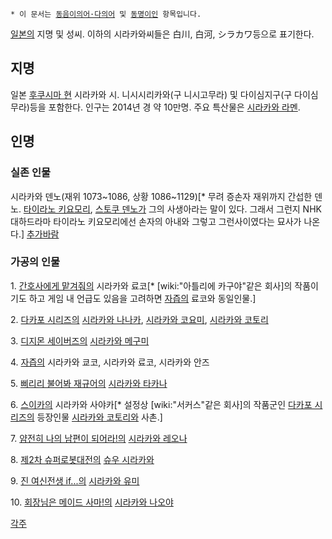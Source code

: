  * 이 문서는 [[동음이의어·다의어]] 및 [[동명이인]] 항목입니다.

[[일본]]의 지명 및 성씨. 이하의 시라카와씨들은 白川, 白河, シラカワ등으로 표기한다.

== 지명 ==

일본 [[후쿠시마 현]] 시라카와 시. 니시시리카와(구 니시고무라) 및 다이심지구(구 다이심무라)등을 포함한다. 인구는 2014년 경 약 10만명. 주요 특산물은 [[시라카와 라멘]].

== 인명 ==
=== 실존 인물 ===
시라카와 덴노(재위 1073~1086, 상황 1086~1129)[* 무려 증손자 재위까지 간섭한 덴노. [[타이라노 키요모리]], [[스토쿠 덴노]]가 그의 사생아라는 말이 있다. 그래서 그런지 NHK 대하드라마 타이라노 키요모리에선 손자의 아내와 그렇고 그런사이였다는 묘사가 나온다.]
[[추가바람]]
=== 가공의 인물 ===
1. [[간호사에게 맡겨줘]]의 시라카와 료코[* [wiki:"아틀리에 카구야"같은 회사]의 작품이기도 하고 게임 내 언급도 있음을 고려하면 [[자즙]]의 료코와 동일인물.]

2. [[다카포 시리즈]]의 [[시라카와 나나카]], [[시라카와 코요미]], [[시라카와 코토리]]

3. [[디지몬 세이버즈]]의 [[시라카와 메구미]]

4. [[자즙]]의 시라카와 쿄코, 시라카와 료코, 시라카와 안즈

5. [[삐리리 불어봐 재규어]]의 [[시라카와 타카나]]

6. [[스이카]]의 시라카와 사야카[* 설정상 [wiki:"서커스"같은 회사]의 작품군인 [[다카포 시리즈]]의 등장인물 [[시라카와 코토리]]와 사촌.]

7. [[얌전히 나의 남편이 되어라!]]의 [[시라카와 레오나]]

8. [[제2차 슈퍼로봇대전]]의 [[슈우 시라카와]]

9. [[진 여신전생 if...]]의 [[시라카와 유미]]

10. [[회장님은 메이드 사마!]]의 [[시라카와 나오야]]

[[각주]]
